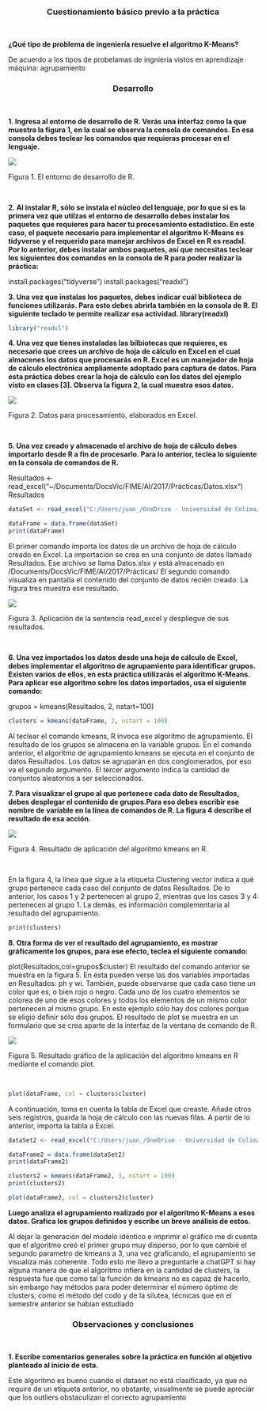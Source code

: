 <h3 style="text-align:center">Cuestionamiento básico previo a la práctica</h3><br/>

**¿Qué tipo de problema de ingeniería resuelve el algoritmo K-Means?**
<p>De acuerdo a los tipos de probelamas de ingniería vistos en aprendizaje máquina: agrupamiento</p>

<h3 style="text-align:center">Desarrollo</h3><br/>

<p>**1. Ingresa al entorno de desarrollo de R. Verás una interfaz como la que muestra la
figura 1, en la cual se observa la consola de comandos. En esa consola debes
teclear los comandos que requieras procesar en el lenguaje.**</p>

<img src="C:/Users/juan_/OneDrive - Universidad de Colima/Escritorio/6to/practica 4 k-means - MdD/img/figure1.png"/><br/>
<p>Figura 1. El entorno de desarrollo de R.</p><br/>

<p>**2. Al instalar R, sólo se instala el núcleo del lenguaje, por lo que si es la primera
vez que utilzas el entorno de desarrollo debes instalar los paquetes que requieres
para hacer tu procesamiento estadístico. En este caso, el paquete necesario para
implementar el algoritmo K-Means es tidyverse y el requerido para manejar
archivos de Excel en R es readxl. Por lo anterior, debes instalar ambos
paquetes, así que necesitas teclear los siguientes dos comandos en la consola de
R para poder realizar la práctica:**</p>
install.packages("tidyverse")
install.packages("readxl")

<p>**3. Una vez que instalas los paquetes, debes indicar cuál biblioteca de funciones
utilizarás. Para esto debes abrirla también en la consola de R. El siguiente
teclado te permite realizar esa actividad.
library(readxl)**</p>

```r
library("readxl")
```

<p>**4. Una vez que tienes instaladas las bilbiotecas que requieres, es necesario que
crees un archivo de hoja de cálculo en Excel en el cual almacenes los datos que
procesarás en R. Excel es un manejador de hoja de cálculo electrónica
ampliamente adoptado para captura de datos. Para esta práctica debes crear la
hoja de cálculo con los datos del ejemplo visto en clases [3]. Observa la figura 2,
la cual muestra esos datos.**</p>

<img src="C:/Users/juan_/OneDrive - Universidad de Colima/Escritorio/6to/practica 4 k-means - MdD/img/figure2.png"/><br/>
<p>Figura 2. Datos para procesamiento, elaborados en Excel.</p><br/>

<p>**5. Una vez creado y almacenado el archivo de hoja de cálculo debes importarlo
desde R a fin de procesarlo. Para lo anterior, teclea lo siguiente en la consola de
comandos de R.**</p>

Resultados <-
read_excel("~/Documents/DocsVic/FIME/AI/2017/Prácticas/Datos.xlsx")
Resultados

```r
dataSet <- read_excel("C:/Users/juan_/OneDrive - Universidad de Colima/Escritorio/6to/practica 4 k-means - MdD/src/data.xlsx")

dataFrame = data.frame(dataSet)
print(dataFrame)
```

El primer comando importa los datos de un archivo de hoja de cálculo creado en
Excel. La importación se crea en una conjunto de datos llamado Resultados.
Ese archivo se llama Datos.xlsx y está almacenado en
/Documents/DocsVic/FIME/AI/2017/Prácticas/
El segundo comando visualiza en pantalla el contenido del conjunto de datos
recién creado. La figura tres muestra ese resultado.

<img src="C:/Users/juan_/OneDrive - Universidad de Colima/Escritorio/6to/practica 4 k-means - MdD/img/figure3.png"/><br/>
<p>Figura 3. Aplicación de la sentencia read_excel y despliegue de sus resultados.</p><br/>

<p>**6. Una vez importados los datos desde una hoja de cálculo de Excel, debes
implementar el algoritmo de agrupamiento para identificar grupos. Existen
varios de ellos, en esta práctica utilizarás el algoritmo K-Means. Para aplicar ese
algoritmo sobre los datos importados, usa el siguiente comando:**</p>

grupos = kmeans(Resultados, 2, nstart=100)

```r
clusters = kmeans(dataFrame, 2, nstart = 100)
```

Al teclear el comando kmeans, R invoca ese algoritmo de agrupamiento. El
resultado de los grupos se almacena en la variable grupos. En el comando
anterior, el algoritmo de agrupamiento kmeans se ejecuta en el conjunto de datos
Resultados. Los datos se agruparán en dos conglomerados, por eso va el
segundo argumento. El tercer argumento indica la cantidad de conjuntos
aleatorios a ser seleccionados.

<p>**7. Para visualizar el grupo al que pertenece cada dato de Resultados, debes
desplegar el contenido de grupos.Para eso debes escribir ese nombre de
variable en la línea de comandos de R. La figura 4 describe el resultado de esa
acción.**</p>

<img src="C:/Users/juan_/OneDrive - Universidad de Colima/Escritorio/6to/practica 4 k-means - MdD/img/figure4.png"/><br/>
<p>Figura 4. Resultado de aplicación del algoritmo kmeans en R.</p><br/>

En la figura 4, la línea que sigue a la etiqueta Clustering vector indica a qué
grupo pertenece cada caso del conjunto de datos Resultados. De lo anterior, los
casos 1 y 2 pertenecen al grupo 2, mientras que los casos 3 y 4 pertenecen al grupo 1.
La demás, es información complementaria al resultado del agrupamiento.

```r
print(clusters)
```

<p>**8. Otra forma de ver el resultado del agrupamiento, es mostrar gráficamente los
grupos, para ese efecto, teclea el siguiente comando:**</p>
plot(Resultados,col=grupos$cluster)
El resultado del comando anterior se muestra en la figura 5. En ésta pueden
verse las dos variables importadas en Resultados: ph y wi. También, puede
observarse que cada caso tiene un color que es, o bien rojo o negro. Cada uno de
los cuatro elementos se colorea de uno de esos colores y todos los elementos de
un mismo color pertenecen al mismo grupo. En este ejemplo sólo hay dos
colores porque se eligió definir sólo dos grupos. El resultado de plot se muestra
en un formulario que se crea aparte de la interfaz de la ventana de comando de
R.

<img src="C:/Users/juan_/OneDrive - Universidad de Colima/Escritorio/6to/practica 4 k-means - MdD/img/figure5.png"/><br/>
<p>Figura 5. Resultado gráfico de la aplicación del algoritmo kmeans en R mediante el comando plot.</p><br/>

```r
plot(dataFrame, col = clusters$cluster)
```

A continuación, toma en cuenta la tabla de Excel que creaste. Añade otros seis registros,
guarda la hoja de cálculo con las nuevas filas. A partir de lo anterior, importa la tabla a
Excel. 

```r
dataSet2 <- read_excel("C:/Users/juan_/OneDrive - Universidad de Colima/Escritorio/6to/practica 4 k-means - MdD/src/data2.xlsx")

dataFrame2 = data.frame(dataSet2)
print(dataFrame2)

clusters2 = kmeans(dataFrame2, 3, nstart = 100)
print(clusters2)

plot(dataFrame2, col = clusters2$cluster)
```
<p>**Luego analiza el agrupamiento realizado por el algoritmo K-Means a esos datos.
Grafica los grupos definidos y escribe un breve análisis de estos.**</p>
<p>Al dejar la generación del modelo idéntico e imprimir el gráfico me di cuenta que el algoritmo creó el primer grupo muy disperso, por lo que cambié el segundo parametro de kmeans a 3, una vez graficando, el agrupamiento se visualiza más coherente. Todo esto me llevo a preguntarle a chatGPT si hay alguna manera de que el algoritmo infiera en la cantidad de clusters, la respuesta fue que como tal la función de kmeans no es capaz de hacerlo, sin embargo hay métodos para poder determinar el número óptimo de clusters, como el método del codo y de la silutea, técnicas que en el semestre anterior se habian estudiado</p>

<h3 style="text-align:center">Observaciones y conclusiones</h3><br/>

<p>**1. Escribe comentarios generales sobre la práctica en función al objetivo planteado
al inicio de esta.**</p>
<p>Este algoritmo es bueno cuando el dataset no está clasificado, ya que no require de un etiqueta anterior, no obstante, visualmente se puede apreciar que los outliers obstaculizan el correcto agrupamiento</p><br/>
